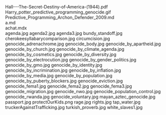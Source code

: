     
<EmbedFile src={PDF_Hall___The_Secret_Destiny_of_America__1944__pdf} className="w-full md:w-[24rem] md:h-[36rem] float-right sm:m-1 sm:ml-4">
	Hall---The-Secret-Destiny-of-America-(1944).pdf
</EmbedFile>
<PopImage className="sm:float-left m-auto sm:m-1 sm:mr-4" src={GIF_Harry_potter_predictive_programming_genocide_gif} width={384} alt="Harry_potter_predictive_programming_genocide.gif">
	Harry_potter_predictive_programming_genocide.gif
</PopImage>
<div className="w-full md:max-w-[80rem] float-right italic">
	<MD_Predictive_Programming_Archon_Defender_2009_md />
	Predictive_Programming_Archon_Defender_2009.md
</div>
<div className="w-full md:max-w-[80rem] float-right italic">
	<MD_a_md />
	a.md
</div>
<div className="w-full md:max-w-[80rem] float-right italic">
	<MDX_achat_mdx />
	achat.mdx
</div>
<PopImage className="sm:float-right m-auto sm:m-1 sm:ml-4" src={JPG_agenda_jpg} width={384} alt="agenda.jpg">
	agenda.jpg
</PopImage>
<PopImage className="sm:float-left m-auto sm:m-1 sm:mr-4" src={JPG_agenda2_jpg} width={384} alt="agenda2.jpg">
	agenda2.jpg
</PopImage>
<PopImage className="sm:float-right m-auto sm:m-1 sm:ml-4" src={JPG_agenda3_jpg} width={384} alt="agenda3.jpg">
	agenda3.jpg
</PopImage>
<PopImage className="sm:float-left m-auto sm:m-1 sm:mr-4" src={JPG_bundy_standoff_jpg} width={384} alt="bundy_standoff.jpg">
	bundy_standoff.jpg
</PopImage>
<PopImage className="sm:float-right m-auto sm:m-1 sm:ml-4" src={JPG_cherokeesyllabarycomparison_jpg} width={384} alt="cherokeesyllabarycomparison.jpg">
	cherokeesyllabarycomparison.jpg
</PopImage>
<PopImage className="sm:float-left m-auto sm:m-1 sm:mr-4" src={JPG_circumcision_jpg} width={384} alt="circumcision.jpg">
	circumcision.jpg
</PopImage>
<PopImage className="sm:float-right m-auto sm:m-1 sm:ml-4" src={JPG_genocide_adrenachrome_jpg} width={384} alt="genocide_adrenachrome.jpg">
	genocide_adrenachrome.jpg
</PopImage>
<PopImage className="sm:float-left m-auto sm:m-1 sm:mr-4" src={JPG_genocide_body_jpg} width={384} alt="genocide_body.jpg">
	genocide_body.jpg
</PopImage>
<PopImage className="sm:float-right m-auto sm:m-1 sm:ml-4" src={JPG_genocide_by_apartheid_jpg} width={384} alt="genocide_by_apartheid.jpg">
	genocide_by_apartheid.jpg
</PopImage>
<PopImage className="sm:float-left m-auto sm:m-1 sm:mr-4" src={JPG_genocide_by_church_jpg} width={384} alt="genocide_by_church.jpg">
	genocide_by_church.jpg
</PopImage>
<PopImage className="sm:float-right m-auto sm:m-1 sm:ml-4" src={JPG_genocide_by_climate_agenda_jpg} width={384} alt="genocide_by_climate_agenda.jpg">
	genocide_by_climate_agenda.jpg
</PopImage>
<PopImage className="sm:float-left m-auto sm:m-1 sm:mr-4" src={JPG_genocide_by_cosmetics_jpg} width={384} alt="genocide_by_cosmetics.jpg">
	genocide_by_cosmetics.jpg
</PopImage>
<PopImage className="sm:float-right m-auto sm:m-1 sm:ml-4" src={JPG_genocide_by_diversity_jpg} width={384} alt="genocide_by_diversity.jpg">
	genocide_by_diversity.jpg
</PopImage>
<PopImage className="sm:float-left m-auto sm:m-1 sm:mr-4" src={JPG_genocide_by_electrocution_jpg} width={384} alt="genocide_by_electrocution.jpg">
	genocide_by_electrocution.jpg
</PopImage>
<PopImage className="sm:float-right m-auto sm:m-1 sm:ml-4" src={JPG_genocide_by_gender_politics_jpg} width={384} alt="genocide_by_gender_politics.jpg">
	genocide_by_gender_politics.jpg
</PopImage>
<PopImage className="sm:float-left m-auto sm:m-1 sm:mr-4" src={JPG_genocide_by_gmo_jpg} width={384} alt="genocide_by_gmo.jpg">
	genocide_by_gmo.jpg
</PopImage>
<PopImage className="sm:float-right m-auto sm:m-1 sm:ml-4" src={JPG_genocide_by_identity_jpg} width={384} alt="genocide_by_identity.jpg">
	genocide_by_identity.jpg
</PopImage>
<PopImage className="sm:float-left m-auto sm:m-1 sm:mr-4" src={JPG_genocide_by_incrimination_jpg} width={384} alt="genocide_by_incrimination.jpg">
	genocide_by_incrimination.jpg
</PopImage>
<PopImage className="sm:float-right m-auto sm:m-1 sm:ml-4" src={JPG_genocide_by_inflation_jpg} width={384} alt="genocide_by_inflation.jpg">
	genocide_by_inflation.jpg
</PopImage>
<PopImage className="sm:float-left m-auto sm:m-1 sm:mr-4" src={JPG_genocide_by_media_jpg} width={384} alt="genocide_by_media.jpg">
	genocide_by_media.jpg
</PopImage>
<PopImage className="sm:float-right m-auto sm:m-1 sm:ml-4" src={JPG_genocide_by_population_jpg} width={384} alt="genocide_by_population.jpg">
	genocide_by_population.jpg
</PopImage>
<PopImage className="sm:float-left m-auto sm:m-1 sm:mr-4" src={JPG_genocide_by_puberty_blockers_jpg} width={384} alt="genocide_by_puberty_blockers.jpg">
	genocide_by_puberty_blockers.jpg
</PopImage>
<PopImage className="sm:float-right m-auto sm:m-1 sm:ml-4" src={JPG_genocide_eviction_jpg} width={384} alt="genocide_eviction.jpg">
	genocide_eviction.jpg
</PopImage>
<PopImage className="sm:float-left m-auto sm:m-1 sm:mr-4" src={JPG_genocide_fema1_jpg} width={384} alt="genocide_fema1.jpg">
	genocide_fema1.jpg
</PopImage>
<PopImage className="sm:float-right m-auto sm:m-1 sm:ml-4" src={JPG_genocide_fema2_jpg} width={384} alt="genocide_fema2.jpg">
	genocide_fema2.jpg
</PopImage>
<PopImage className="sm:float-left m-auto sm:m-1 sm:mr-4" src={JPG_genocide_fema3_jpg} width={384} alt="genocide_fema3.jpg">
	genocide_fema3.jpg
</PopImage>
<PopImage className="sm:float-right m-auto sm:m-1 sm:ml-4" src={JPG_genocide_migration_jpg} width={384} alt="genocide_migration.jpg">
	genocide_migration.jpg
</PopImage>
<PopImage className="sm:float-left m-auto sm:m-1 sm:mr-4" src={JPG_genocide_nwo_jpg} width={384} alt="genocide_nwo.jpg">
	genocide_nwo.jpg
</PopImage>
<PopImage className="sm:float-right m-auto sm:m-1 sm:ml-4" src={JPG_genocide_population_control_jpg} width={384} alt="genocide_population_control.jpg">
	genocide_population_control.jpg
</PopImage>
<PopImage className="sm:float-left m-auto sm:m-1 sm:mr-4" src={JPG_genocide_rwanda_jpg} width={384} alt="genocide_rwanda.jpg">
	genocide_rwanda.jpg
</PopImage>
<PopImage className="sm:float-right m-auto sm:m-1 sm:ml-4" src={JPG_genocide_voluntary_jpg} width={384} alt="genocide_voluntary.jpg">
	genocide_voluntary.jpg
</PopImage>
<PopImage className="sm:float-left m-auto sm:m-1 sm:mr-4" src={JPG_mayan_aztec_genocide_jpg} width={384} alt="mayan_aztec_genocide.jpg">
	mayan_aztec_genocide.jpg
</PopImage>
<PopImage className="sm:float-right m-auto sm:m-1 sm:ml-4" src={JPG_passport_jpg} width={384} alt="passport.jpg">
	passport.jpg
</PopImage>
<PopImage className="sm:float-left m-auto sm:m-1 sm:mr-4" src={PNG_protectOurKids_png} width={384} alt="protectOurKids.png">
	protectOurKids.png
</PopImage>
<PopImage className="sm:float-right m-auto sm:m-1 sm:ml-4" src={JPG_rage_jpg} width={384} alt="rage.jpg">
	rage.jpg
</PopImage>
<PopImage className="sm:float-left m-auto sm:m-1 sm:mr-4" src={JPG_rights_jpg} width={384} alt="rights.jpg">
	rights.jpg
</PopImage>
<PopImage className="sm:float-right m-auto sm:m-1 sm:ml-4" src={JPG_tap_water_jpg} width={384} alt="tap_water.jpg">
	tap_water.jpg
</PopImage>
<PopImage className="sm:float-left m-auto sm:m-1 sm:mr-4" src={JPG_truckerAgainstTrafficking_jpg} width={384} alt="truckerAgainstTrafficking.jpg">
	truckerAgainstTrafficking.jpg
</PopImage>
<PopImage className="sm:float-right m-auto sm:m-1 sm:ml-4" src={JPG_turkish_proverb_jpg} width={384} alt="turkish_proverb.jpg">
	turkish_proverb.jpg
</PopImage>
<PopImage className="sm:float-left m-auto sm:m-1 sm:mr-4" src={JPG_white_slaves1_jpg} width={384} alt="white_slaves1.jpg">
	white_slaves1.jpg
</PopImage>
